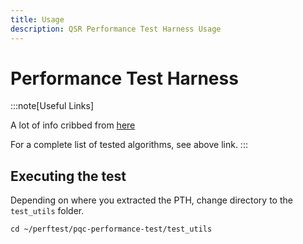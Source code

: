 ```yaml
---
title: Usage
description: QSR Performance Test Harness Usage
---
```



# Performance Test Harness

:::note[Useful Links]

A lot of info cribbed from [here](https://www.ibm.com/docs/en/quantum-safe/quantum-safe-remediator/1.0.x?topic=harness-executing-performance-test)

For a complete list of tested algorithms, see above link.
:::

## Executing the test

Depending on where you extracted the PTH, change directory to the `test_utils` folder.

```tsx
cd ~/perftest/pqc-performance-test/test_utils
```
